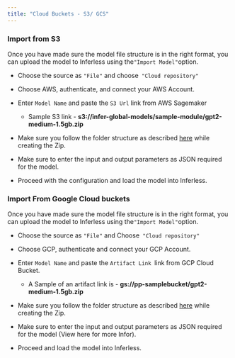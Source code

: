 ```yaml
---
title: "Cloud Buckets - S3/ GCS"
---
```


### Import from S3

Once you have made sure the model file structure is in the right format, you can upload the model to Inferless using the` "Import Model" `option. 

* Choose the source as `"File"` and choose` "Cloud repository"`

* Choose AWS, authenticate, and connect your AWS Account.

* Enter `Model Name` and paste the `S3 Url` link from AWS Sagemaker  
   * Sample S3 link - **s3://infer-global-models/sample-module/gpt2-medium-1.5gb.zip**

* Make sure you follow the folder structure as described [here](/model-import/file-structure-requirements) while creating the Zip.

* Make sure to enter the input and output parameters as JSON required for the model.

* Proceed with the configuration and load the model into Inferless.


### Import From Google Cloud buckets

Once you have made sure the model file structure is in the right format, you can upload the model to Inferless using the` "Import Model" `option. 

* Choose the source as `"File"` and Choose` "Cloud repository"`

* Choose GCP, authenticate and connect your GCP Account.

* Enter `Model Name` and paste the `Artifact Link `link from GCP Cloud Bucket.  
   * A Sample of an artifact link is - **gs://pp-samplebucket/gpt2-medium-1.5gb.zip**

* Make sure you follow the folder structure as described [here](/model-import/file-structure-requirements) while creating the Zip.

* Make sure to enter the input and output parameters as JSON required for the model (View here for more Infor).

* Proceed and load the model into Inferless.